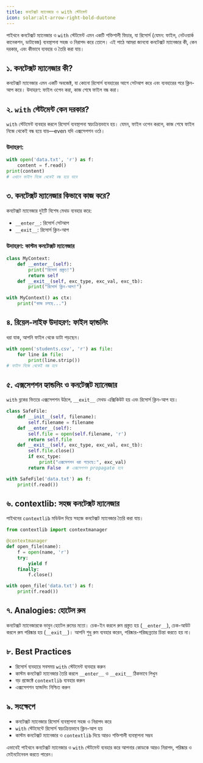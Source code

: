 ```yaml
---
title: কনটেক্সট ম্যানেজার ও with স্টেটমেন্ট
icon: solar:alt-arrow-right-bold-duotone
---
```


পাইথনে কনটেক্সট ম্যানেজার ও `with` স্টেটমেন্ট এমন একটি শক্তিশালী ফিচার, যা রিসোর্স (যেমন: ফাইল, নেটওয়ার্ক কানেকশন, ডাটাবেজ) ব্যবস্থাপনা সহজ ও নিরাপদ করে তোলে। এই পাঠে আমরা জানবো কনটেক্সট ম্যানেজার কী, কেন দরকার, এবং কীভাবে ব্যবহার ও তৈরি করা যায়।

## ১. কনটেক্সট ম্যানেজার কী?

কনটেক্সট ম্যানেজার এমন একটি অবজেক্ট, যা কোনো রিসোর্স ব্যবহারের আগে সেটআপ করে এবং ব্যবহারের পরে ক্লিন-আপ করে। উদাহরণ: ফাইল ওপেন করা, কাজ শেষে ফাইল বন্ধ করা।

## ২. `with` স্টেটমেন্ট কেন দরকার?

`with` স্টেটমেন্ট ব্যবহার করলে রিসোর্স ব্যবস্থাপনা স্বয়ংক্রিয়ভাবে হয়। যেমন, ফাইল ওপেন করলে, কাজ শেষে ফাইল নিজে থেকেই বন্ধ হয়ে যায়—even যদি এক্সসেপশন ওঠে।

### উদাহরণ:
```python
with open('data.txt', 'r') as f:
    content = f.read()
print(content)
# এখানে ফাইল নিজে থেকেই বন্ধ হয়ে যাবে
```

## ৩. কনটেক্সট ম্যানেজার কিভাবে কাজ করে?

কনটেক্সট ম্যানেজার দুইটি বিশেষ মেথড ব্যবহার করে:
- `__enter__`: রিসোর্স সেটআপ
- `__exit__`: রিসোর্স ক্লিন-আপ

### উদাহরণ: কাস্টম কনটেক্সট ম্যানেজার
```python
class MyContext:
    def __enter__(self):
        print("রিসোর্স প্রস্তুত!")
        return self
    def __exit__(self, exc_type, exc_val, exc_tb):
        print("রিসোর্স ক্লিন-আপ!")

with MyContext() as ctx:
    print("কাজ চলছে...")
```

## ৪. রিয়েল-লাইফ উদাহরণ: ফাইল হ্যান্ডলিং

ধরা যাক, আপনি ফাইল থেকে ডাটা পড়ছেন।

```python
with open('students.csv', 'r') as file:
    for line in file:
        print(line.strip())
# ফাইল নিজে থেকেই বন্ধ হবে
```

## ৫. এক্সসেপশন হ্যান্ডলিং ও কনটেক্সট ম্যানেজার

`with` ব্লকের ভিতরে এক্সসেপশন উঠলে, `__exit__` মেথড এক্সিকিউট হয় এবং রিসোর্স ক্লিন-আপ হয়।

```python
class SafeFile:
    def __init__(self, filename):
        self.filename = filename
    def __enter__(self):
        self.file = open(self.filename, 'r')
        return self.file
    def __exit__(self, exc_type, exc_val, exc_tb):
        self.file.close()
        if exc_type:
            print("এক্সসেপশন ধরা পড়েছে:", exc_val)
        return False  # এক্সসেপশন propagate হবে

with SafeFile('data.txt') as f:
    print(f.read())
```

## ৬. contextlib: সহজ কনটেক্সট ম্যানেজার

পাইথনের `contextlib` মডিউল দিয়ে সহজে কনটেক্সট ম্যানেজার তৈরি করা যায়।

```python
from contextlib import contextmanager

@contextmanager
def open_file(name):
    f = open(name, 'r')
    try:
        yield f
    finally:
        f.close()

with open_file('data.txt') as f:
    print(f.read())
```

## ৭. Analogies: হোটেল রুম

কনটেক্সট ম্যানেজারকে ভাবুন হোটেল রুমের মতো। চেক-ইন করলে রুম প্রস্তুত হয় (`__enter__`), চেক-আউট করলে রুম পরিষ্কার হয় (`__exit__`)। আপনি শুধু রুম ব্যবহার করেন, পরিষ্কার-পরিচ্ছন্নতার চিন্তা করতে হয় না।

## ৮. Best Practices

- রিসোর্স ব্যবহারে সবসময় `with` স্টেটমেন্ট ব্যবহার করুন
- কাস্টম কনটেক্সট ম্যানেজার তৈরি করলে `__enter__` ও `__exit__` ঠিকভাবে লিখুন
- বড় প্রজেক্টে `contextlib` ব্যবহার করুন
- এক্সসেপশন হ্যান্ডলিং নিশ্চিত করুন

## ৯. সংক্ষেপে

- কনটেক্সট ম্যানেজার রিসোর্স ব্যবস্থাপনা সহজ ও নিরাপদ করে
- `with` স্টেটমেন্টে রিসোর্স স্বয়ংক্রিয়ভাবে ক্লিন-আপ হয়
- কাস্টম কনটেক্সট ম্যানেজার ও `contextlib` দিয়ে আরও শক্তিশালী ব্যবস্থাপনা সম্ভব

এভাবেই পাইথনে কনটেক্সট ম্যানেজার ও `with` স্টেটমেন্ট ব্যবহার করে আপনার কোডকে আরও নিরাপদ, পরিষ্কার ও মেইনটেনেবল করতে পারেন।
